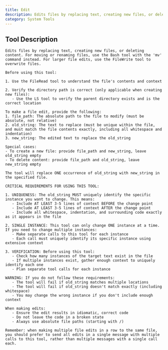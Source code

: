 ```yaml
---
title: Edit
description: Edits files by replacing text, creating new files, or deleting content. For moving or renaming files, use the Bash tool with the 'mv' command inste...
category: System Tools
---
```


## Tool Description

```
Edits files by replacing text, creating new files, or deleting content. For moving or renaming files, use the Bash tool with the 'mv' command instead. For larger file edits, use the FileWrite tool to overwrite files.

Before using this tool:

1. Use the FileRead tool to understand the file's contents and context

2. Verify the directory path is correct (only applicable when creating new files):
   - Use the LS tool to verify the parent directory exists and is the correct location

To make a file edit, provide the following:
1. file_path: The absolute path to the file to modify (must be absolute, not relative)
2. old_string: The text to replace (must be unique within the file, and must match the file contents exactly, including all whitespace and indentation)
3. new_string: The edited text to replace the old_string

Special cases:
- To create a new file: provide file_path and new_string, leave old_string empty
- To delete content: provide file_path and old_string, leave new_string empty

The tool will replace ONE occurrence of old_string with new_string in the specified file.

CRITICAL REQUIREMENTS FOR USING THIS TOOL:

1. UNIQUENESS: The old_string MUST uniquely identify the specific instance you want to change. This means:
   - Include AT LEAST 3-5 lines of context BEFORE the change point
   - Include AT LEAST 3-5 lines of context AFTER the change point
   - Include all whitespace, indentation, and surrounding code exactly as it appears in the file

2. SINGLE INSTANCE: This tool can only change ONE instance at a time. If you need to change multiple instances:
   - Make separate calls to this tool for each instance
   - Each call must uniquely identify its specific instance using extensive context

3. VERIFICATION: Before using this tool:
   - Check how many instances of the target text exist in the file
   - If multiple instances exist, gather enough context to uniquely identify each one
   - Plan separate tool calls for each instance

WARNING: If you do not follow these requirements:
   - The tool will fail if old_string matches multiple locations
   - The tool will fail if old_string doesn't match exactly (including whitespace)
   - You may change the wrong instance if you don't include enough context

When making edits:
   - Ensure the edit results in idiomatic, correct code
   - Do not leave the code in a broken state
   - Always use absolute file paths (starting with /)

Remember: when making multiple file edits in a row to the same file, you should prefer to send all edits in a single message with multiple calls to this tool, rather than multiple messages with a single call each.
```